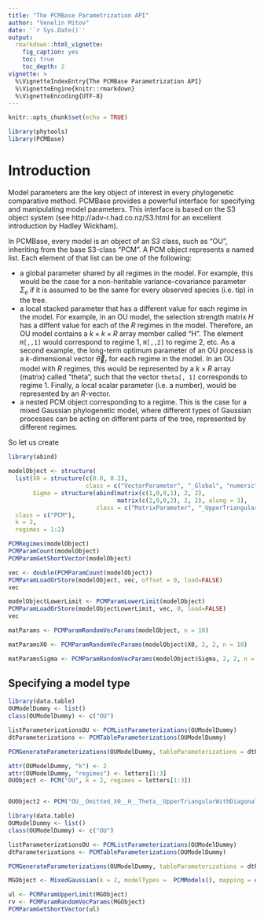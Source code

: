 ```yaml
---
title: "The PCMBase Parametrization API"
author: "Venelin Mitov"
date: '`r Sys.Date()`'
output: 
  rmarkdown::html_vignette:
    fig_caption: yes
    toc: true
    toc_depth: 2
vignette: >
  %\VignetteIndexEntry{The PCMBase Parametrization API}
  %\VignetteEngine{knitr::rmarkdown}
  %\VignetteEncoding{UTF-8}
---
```


```r
knitr::opts_chunk$set(echo = TRUE)

library(phytools)
library(PCMBase)
```

# Introduction
Model parameters are the key object of interest in every phylogenetic comparative method. PCMBase provides a powerful interface for specifying and manipulating model parameters. This interface is based on the S3 object system (see http://adv-r.had.co.nz/S3.html for an excellent introduction by Hadley Wickham).

In PCMBase, every model is an object of an S3 class, such as "OU", inheriting from the base S3-class "PCM". A PCM object represents a named list. Each element of that list can be one of the following:

- a global parameter shared by all regimes in the model. For example, this would
be the case for a non-heritable variance-covariance parameter $\Sigma_{e}$ if it is assumed to be the same for every observed species (i.e. tip) in the tree. 
- a local stacked parameter that has a different value for each regime in the model. For example, in an OU model, the selection strength matrix $H$ has a diffent value for each of the $R$ regimes in the model. Therefore, an OU model contains a $k\times k\times R$ array member called "H". The element `H[,,1]` would correspond to regime 1, `H[,,2]` to regime 2, etc. As a second example, the long-term optimum parameter of an OU process is a $k$-dimensional vector $\vec{\theta}_{r}$ for each regime in the model. In an OU model with $R$ regimes, this would be represented by a $k\times R$ array (matrix) called "theta", such that the vector `theta[, 1]` corresponds to regime 1. Finally, a local scalar parameter (i.e. a number), would be represented by an $R$-vector.
- a nested PCM object corresponding to a regime. This is the case for a mixed Gaussian phylogenetic model, where different types of Gaussian processes can be acting on different parts of the tree, represented by different regimes. 

So let us create

```r
library(abind)

modelObject <- structure(
  list(X0 = structure(c(0.0, 0.2),
                      class = c("VectorParameter", "_Global", "numeric")),
       Sigma = structure(abind(matrix(c(1,0,0,1), 2, 2),
                               matrix(c(2,0,0,2), 2, 2), along = 3),
                         class = c("MatrixParameter", "_UpperTriangularWithDiagonal", "_WithNonNegativeDiagonal", "matrix"))),
  class = c("PCM"),
  k = 2,
  regimes = 1:2)

PCMRegimes(modelObject)
PCMParamCount(modelObject)
PCMParamGetShortVector(modelObject)

vec <- double(PCMParamCount(modelObject))
PCMParamLoadOrStore(modelObject, vec, offset = 0, load=FALSE)
vec

modelObjectLowerLimit <- PCMParamLowerLimit(modelObject)
PCMParamLoadOrStore(modelObjectLowerLimit, vec, 0, load=FALSE)
vec

matParams <- PCMParamRandomVecParams(modelObject, n = 10)

matParamsX0 <- PCMParamRandomVecParams(modelObject$X0, 2, 2, n = 10)

matParamsSigma <- PCMParamRandomVecParams(modelObject$Sigma, 2, 2, n = 10)
```
## Specifying a model type
```r
library(data.table)
OUModelDummy <- list()
class(OUModelDummy) <- c("OU")

listParameterizationsOU <- PCMListParameterizations(OUModelDummy)
dtParameterizations <- PCMTableParameterizations(OUModelDummy)

PCMGenerateParameterizations(OUModelDummy, tableParameterizations = dtParameterizations[1:10])

attr(OUModelDummy, "k") <- 2
attr(OUModelDummy, "regimes") <- letters[1:3]
OUObject <- PCM("OU", k = 2, regimes = letters[1:3])


OUObject2 <- PCM("OU__Omitted_X0__H__Theta__UpperTriangularWithDiagonal_WithNonNegativeDiagonal_Sigma_x__UpperTriangularWithDiagonal_WithNonNegativeDiagonal_Sigmae_x", k = 2, regimes = letters[1:3])
```
```r
library(data.table)
OUModelDummy <- list()
class(OUModelDummy) <- c("OU")

listParameterizationsOU <- PCMListParameterizations(OUModelDummy)
dtParameterizations <- PCMTableParameterizations(OUModelDummy)

PCMGenerateParameterizations(OUModelDummy, tableParameterizations = dtParameterizations[1:10])

MGObject <- MixedGaussian(k = 2, modelTypes =  PCMModels(), mapping = c(1, 3, 5))

ul <- PCMParamUpperLimit(MGObject)
rv <- PCMParamRandomVecParams(MGObject)
PCMParamGetShortVector(ul)
```
